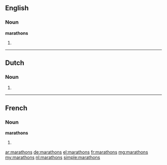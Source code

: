 ==English==

===Noun===
'''marathons'''

# {{plural of|marathon}}

----

==Dutch==

===Noun===
{{head|nl}}

# {{nl-noun form of|pl|marathon}}

----

==French==

===Noun===
'''marathons''' {{m-p}}

# {{plural of|marathon|lang=fr}}

[[ar:marathons]]
[[de:marathons]]
[[el:marathons]]
[[fr:marathons]]
[[mg:marathons]]
[[my:marathons]]
[[nl:marathons]]
[[simple:marathons]]